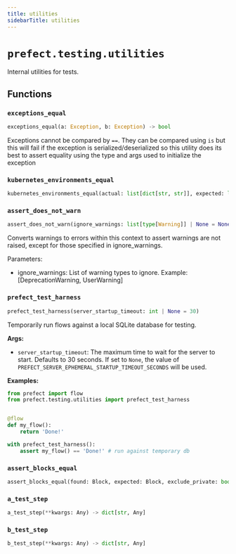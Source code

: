```yaml
---
title: utilities
sidebarTitle: utilities
---
```


# `prefect.testing.utilities`



Internal utilities for tests.


## Functions

### `exceptions_equal` <sup><a href="https://github.com/PrefectHQ/prefect/blob/main/src/prefect/testing/utilities.py#L40" target="_blank"><Icon icon="github" size="14" /></a></sup>

```python
exceptions_equal(a: Exception, b: Exception) -> bool
```


Exceptions cannot be compared by `==`. They can be compared using `is` but this
will fail if the exception is serialized/deserialized so this utility does its
best to assert equality using the type and args used to initialize the exception


### `kubernetes_environments_equal` <sup><a href="https://github.com/PrefectHQ/prefect/blob/main/src/prefect/testing/utilities.py#L60" target="_blank"><Icon icon="github" size="14" /></a></sup>

```python
kubernetes_environments_equal(actual: list[dict[str, str]], expected: list[dict[str, str]] | dict[str, str]) -> bool
```

### `assert_does_not_warn` <sup><a href="https://github.com/PrefectHQ/prefect/blob/main/src/prefect/testing/utilities.py#L97" target="_blank"><Icon icon="github" size="14" /></a></sup>

```python
assert_does_not_warn(ignore_warnings: list[type[Warning]] | None = None) -> Generator[None, None, None]
```


Converts warnings to errors within this context to assert warnings are not raised,
except for those specified in ignore_warnings.

Parameters:
- ignore_warnings: List of warning types to ignore. Example: [DeprecationWarning, UserWarning]


### `prefect_test_harness` <sup><a href="https://github.com/PrefectHQ/prefect/blob/main/src/prefect/testing/utilities.py#L120" target="_blank"><Icon icon="github" size="14" /></a></sup>

```python
prefect_test_harness(server_startup_timeout: int | None = 30)
```


Temporarily run flows against a local SQLite database for testing.

**Args:**
- `server_startup_timeout`: The maximum time to wait for the server to start.
Defaults to 30 seconds. If set to `None`, the value of
`PREFECT_SERVER_EPHEMERAL_STARTUP_TIMEOUT_SECONDS` will be used.

**Examples:**

```python
from prefect import flow
from prefect.testing.utilities import prefect_test_harness


@flow
def my_flow():
    return 'Done!'

with prefect_test_harness():
    assert my_flow() == 'Done!' # run against temporary db
```


### `assert_blocks_equal` <sup><a href="https://github.com/PrefectHQ/prefect/blob/main/src/prefect/testing/utilities.py#L204" target="_blank"><Icon icon="github" size="14" /></a></sup>

```python
assert_blocks_equal(found: Block, expected: Block, exclude_private: bool = True, **kwargs: Any) -> None
```

### `a_test_step` <sup><a href="https://github.com/PrefectHQ/prefect/blob/main/src/prefect/testing/utilities.py#L285" target="_blank"><Icon icon="github" size="14" /></a></sup>

```python
a_test_step(**kwargs: Any) -> dict[str, Any]
```

### `b_test_step` <sup><a href="https://github.com/PrefectHQ/prefect/blob/main/src/prefect/testing/utilities.py#L296" target="_blank"><Icon icon="github" size="14" /></a></sup>

```python
b_test_step(**kwargs: Any) -> dict[str, Any]
```
